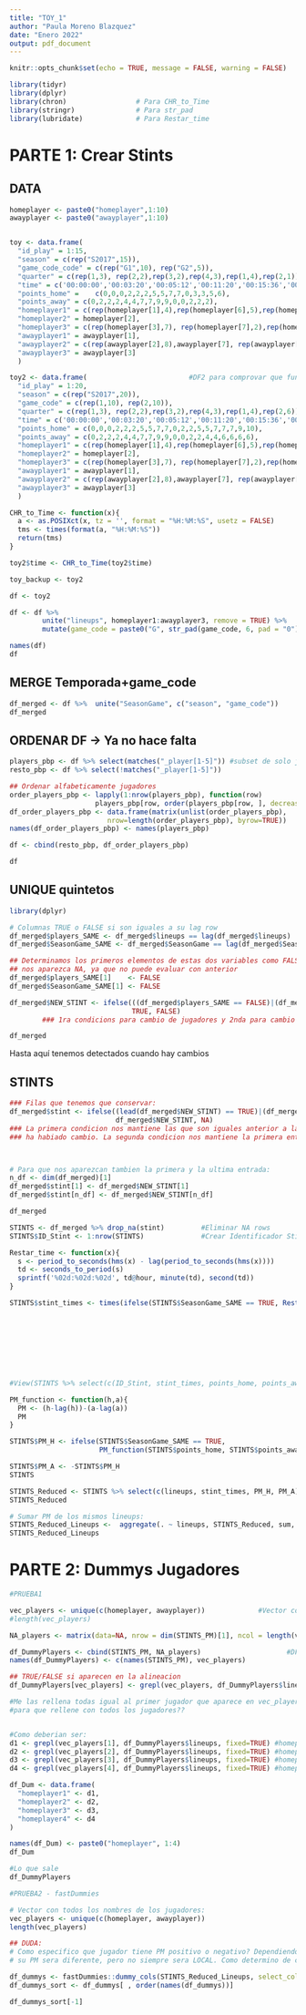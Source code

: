 ```yaml
---
title: "TOY_1"
author: "Paula Moreno Blazquez"
date: "Enero 2022"
output: pdf_document
---
```


```r
knitr::opts_chunk$set(echo = TRUE, message = FALSE, warning = FALSE)
```

```r
library(tidyr)
library(dplyr)
library(chron)                 # Para CHR_to_Time
library(stringr)               # Para str_pad
library(lubridate)             # Para Restar_time
```



# PARTE 1: Crear Stints

## DATA

```r
homeplayer <- paste0("homeplayer",1:10)
awayplayer <- paste0("awayplayer",1:10)


toy <- data.frame(
  "id_play" = 1:15,
  "season" = c(rep("S2017",15)),
  "game_code_code" = c(rep("G1",10), rep("G2",5)),
  "quarter" = c(rep(1,3), rep(2,2),rep(3,2),rep(4,3),rep(1,4),rep(2,1)),
  "time" = c('00:00:00','00:03:20','00:05:12','00:11:20','00:15:36','00:21:45','00:27:20','00:31:45','00:33:00','00:36:17','00:00:00','00:03:48','00:04:45','00:06:46','00:11:21'),
  "points_home" =    c(0,0,0,2,2,2,5,5,7,7,0,3,3,5,6),
  "points_away" = c(0,2,2,2,4,4,7,7,9,9,0,0,2,2,2),
  "homeplayer1" = c(rep(homeplayer[1],4),rep(homeplayer[6],5),rep(homeplayer[1],6)),
  "homeplayer2" = homeplayer[2],
  "homeplayer3" = c(rep(homeplayer[3],7), rep(homeplayer[7],2),rep(homeplayer[3],6)),
  "awayplayer1" = awayplayer[1],
  "awayplayer2" = c(rep(awayplayer[2],8),awayplayer[7], rep(awayplayer[2],6)),
  "awayplayer3" = awayplayer[3]
  )

toy2 <- data.frame(                         #DF2 para comprovar que funciona
  "id_play" = 1:20,
  "season" = c(rep("S2017",20)),
  "game_code" = c(rep(1,10), rep(2,10)),
  "quarter" = c(rep(1,3), rep(2,2),rep(3,2),rep(4,3),rep(1,4),rep(2,6)),
  "time" = c('00:00:00','00:03:20','00:05:12','00:11:20','00:15:36','00:21:45','00:27:20','00:31:45','00:33:00','00:36:17','00:00:00','00:03:48','00:04:45','00:06:46','00:11:21','00:12:30','00:14:20','00:16:12','00:17:09','00:19:54'),
  "points_home" = c(0,0,0,2,2,2,5,5,7,7,0,2,2,5,5,7,7,7,9,10),
  "points_away" = c(0,2,2,2,4,4,7,7,9,9,0,0,2,2,4,4,6,6,6,6),
  "homeplayer1" = c(rep(homeplayer[1],4),rep(homeplayer[6],5),rep(homeplayer[1],8), rep(homeplayer[1],3)),
  "homeplayer2" = homeplayer[2],
  "homeplayer3" = c(rep(homeplayer[3],7), rep(homeplayer[7],2),rep(homeplayer[3],9), rep(homeplayer[9],2)),
  "awayplayer1" = awayplayer[1],
  "awayplayer2" = c(rep(awayplayer[2],8),awayplayer[7], rep(awayplayer[2],9), rep(awayplayer[5],2)),
  "awayplayer3" = awayplayer[3]
  )

CHR_to_Time <- function(x){
  a <- as.POSIXct(x, tz = '', format = "%H:%M:%S", usetz = FALSE)
  tms <- times(format(a, "%H:%M:%S"))
  return(tms)
}

toy2$time <- CHR_to_Time(toy2$time)

toy_backup <- toy2
```


```r
df <- toy2

df <- df %>% 
        unite("lineups", homeplayer1:awayplayer3, remove = TRUE) %>% 
        mutate(game_code = paste0("G", str_pad(game_code, 6, pad = "0")), quarter = paste0("Q", quarter)) 

names(df)
df

```

## MERGE Temporada+game_code

```r
df_merged <- df %>%  unite("SeasonGame", c("season", "game_code"))
df_merged
```


## ORDENAR DF -> Ya no hace falta

```r
players_pbp <- df %>% select(matches("_player[1-5]")) #subset de solo jugadores pbp
resto_pbp <- df %>% select(!matches("_player[1-5]"))

## Ordenar alfabeticamente jugadores
order_players_pbp <- lapply(1:nrow(players_pbp), function(row) 
                     players_pbp[row, order(players_pbp[row, ], decreasing = TRUE)])
df_order_players_pbp <- data.frame(matrix(unlist(order_players_pbp), 
                        nrow=length(order_players_pbp), byrow=TRUE))
names(df_order_players_pbp) <- names(players_pbp)

df <- cbind(resto_pbp, df_order_players_pbp)

df
```



## UNIQUE quintetos

```r
library(dplyr)

# Columnas TRUE o FALSE si son iguales a su lag row
df_merged$players_SAME <- df_merged$lineups == lag(df_merged$lineups)
df_merged$SeasonGame_SAME <- df_merged$SeasonGame == lag(df_merged$SeasonGame)

## Determinamos los primeros elementos de estas dos variables como FALSE para que no  
## nos aparezca NA, ya que no puede evaluar con anterior
df_merged$players_SAME[1]    <- FALSE
df_merged$SeasonGame_SAME[1] <- FALSE

df_merged$NEW_STINT <- ifelse(((df_merged$players_SAME == FALSE)|(df_merged$SeasonGame_SAME == FALSE )), 
                              TRUE, FALSE)
        ### 1ra condicions para cambio de jugadores y 2nda para cambio de partido.

df_merged
```

Hasta aquí tenemos detectados cuando hay cambios

## STINTS

```r
### Filas que tenemos que conservar:
df_merged$stint <- ifelse((lead(df_merged$NEW_STINT) == TRUE)|(df_merged$SeasonGame_SAME == FALSE ), 
                          df_merged$NEW_STINT, NA)     
### La primera condicion nos mantiene las que son iguales anterior a la fila en la que estamos
### ha habiado cambio. La segunda condicion nos mantiene la primera entrada de cada partido.



# Para que nos aparezcan tambien la primera y la ultima entrada:
n_df <- dim(df_merged)[1]
df_merged$stint[1] <- df_merged$NEW_STINT[1]
df_merged$stint[n_df] <- df_merged$NEW_STINT[n_df]

df_merged
```


```r
STINTS <- df_merged %>% drop_na(stint)         #Eliminar NA rows
STINTS$ID_Stint <- 1:nrow(STINTS)              #Crear Identificador Stints

Restar_time <- function(x){
  s <- period_to_seconds(hms(x) - lag(period_to_seconds(hms(x))))
  td <- seconds_to_period(s)
  sprintf('%02d:%02d:%02d', td@hour, minute(td), second(td))
}

STINTS$stint_times <- times(ifelse(STINTS$SeasonGame_SAME == TRUE, Restar_time(STINTS$time), "00:00:00"))









#View(STINTS %>% select(c(ID_Stint, stint_times, points_home, points_away)))

PM_function <- function(h,a){
  PM <- (h-lag(h))-(a-lag(a))
  PM
}

STINTS$PM_H <- ifelse(STINTS$SeasonGame_SAME == TRUE, 
                      PM_function(STINTS$points_home, STINTS$points_away), 0)

STINTS$PM_A <- -STINTS$PM_H
STINTS

STINTS_Reduced <- STINTS %>% select(c(lineups, stint_times, PM_H, PM_A))
STINTS_Reduced

# Sumar PM de los mismos lineups:
STINTS_Reduced_Lineups <-  aggregate(. ~ lineups, STINTS_Reduced, sum, na.rm = TRUE)
STINTS_Reduced_Lineups
```



# PARTE 2:  Dummys Jugadores

```r
#PRUEBA1

vec_players <- unique(c(homeplayer, awayplayer))             #Vector con los nombres de los jugadores
#length(vec_players)

NA_players <- matrix(data=NA, nrow = dim(STINTS_PM)[1], ncol = length(vec_players)) #Solo jugadores

df_DummyPlayers <- cbind(STINTS_PM, NA_players)                     #DF con jugadores como columnas
names(df_DummyPlayers) <- c(names(STINTS_PM), vec_players)

## TRUE/FALSE si aparecen en la alineacion
df_DummyPlayers[vec_players] <- grepl(vec_players, df_DummyPlayers$lineups, fixed=TRUE) 

#Me las rellena todas igual al primer jugador que aparece en vec_players (homeplayer1). Como hacer 
#para que rellene con todos los jugadores??


#Como deberian ser:
d1 <- grepl(vec_players[1], df_DummyPlayers$lineups, fixed=TRUE) #homeplayer1
d2 <- grepl(vec_players[2], df_DummyPlayers$lineups, fixed=TRUE) #homeplayer2
d3 <- grepl(vec_players[3], df_DummyPlayers$lineups, fixed=TRUE) #homeplayer3
d4 <- grepl(vec_players[4], df_DummyPlayers$lineups, fixed=TRUE) #homeplayer4

df_Dum <- data.frame(
  "homeplayer1" <- d1,
  "homeplayer2" <- d2,
  "homeplayer3" <- d3,
  "homeplayer4" <- d4
)

names(df_Dum) <- paste0("homeplayer", 1:4)
df_Dum

#Lo que sale
df_DummyPlayers
```

```r
#PRUEBA2 - fastDummies

# Vector con todos los nombres de los jugadores:
vec_players <- unique(c(homeplayer, awayplayer)) 
length(vec_players)

## DUDA:
# Como especifico que jugador tiene PM positivo o negativo? Dependiendo de si local o visitante, 
# su PM sera diferente, pero no siempre sera LOCAL. Como determino de cual es cual?

df_dummys <- fastDummies::dummy_cols(STINTS_Reduced_Lineups, select_columns = "lineups", split = "_")
df_dummys_sort <- df_dummys[ , order(names(df_dummys))]

df_dummys_sort[-1]
```



